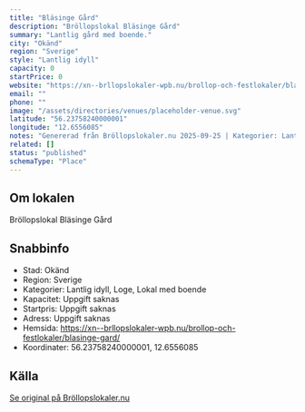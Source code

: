 ```yaml
---
title: "Bläsinge Gård"
description: "Bröllopslokal Bläsinge Gård"
summary: "Lantlig gård med boende."
city: "Okänd"
region: "Sverige"
style: "Lantlig idyll"
capacity: 0
startPrice: 0
website: "https://xn--brllopslokaler-wpb.nu/brollop-och-festlokaler/blasinge-gard/"
email: ""
phone: ""
image: "/assets/directories/venues/placeholder-venue.svg"
latitude: "56.23758240000001"
longitude: "12.6556085"
notes: "Genererad från Bröllopslokaler.nu 2025-09-25 | Kategorier: Lantlig idyll, Loge, Lokal med boende"
related: []
status: "published"
schemaType: "Place"
---
```


## Om lokalen

Bröllopslokal Bläsinge Gård

## Snabbinfo

- Stad: Okänd
- Region: Sverige
- Kategorier: Lantlig idyll, Loge, Lokal med boende
- Kapacitet: Uppgift saknas
- Startpris: Uppgift saknas
- Adress: Uppgift saknas
- Hemsida: https://xn--brllopslokaler-wpb.nu/brollop-och-festlokaler/blasinge-gard/
- Koordinater: 56.23758240000001, 12.6556085

## Källa

[Se original på Bröllopslokaler.nu](https://xn--brllopslokaler-wpb.nu/brollop-och-festlokaler/blasinge-gard/)
